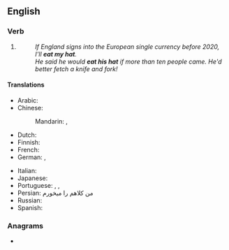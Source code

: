 ==English==

===Verb===
{{head|en|verb}}

# {{lb|en|idiomatic}} {{non-gloss definition|Used in a [[result clause]] to express [[disbelief]] in a proposition expressed in a [[conditional clause]].}}
#: ''If England signs into the European single currency before 2020, I'll '''eat my hat'''.''
#: ''He said he would '''eat his hat''' if more than ten people came. He'd better fetch a knife and fork!''

====Translations====
{{trans-top|to express disbelief about a proposition}}
* Arabic: {{t-needed|ar}}
* Chinese:
*: Mandarin: {{t|cmn|字倒過來寫|sc=Hani}}, {{t|cmn|字倒过来写|tr=zì dào guòlái xiě|sc=Hani}}
* Dutch: {{t|nl|zijn hoed opeten}}
* Finnish: {{t|fi|[[syödä]] [[hattu]]nsa}}
* French: {{t+|fr|manger son chapeau}}
* German: {{t|de|ich freß einen Besen, wenn}}, {{t|de|ich will Emil heißen, wenn}}
{{trans-mid}}
* Italian: {{t|it|mangiarsi il cappello}}
* Japanese:{{t|ja|首をやる|tr=kubi o yaru|sc=Jpan}}
* Portuguese: {{t|pt|comer o chapéu}}, {{t|pt|querer ser mico de circo}}, {{t|pt|dar a mão à palmatória}}
* Persian: من كلاهم را ميخورم
* Russian: {{t|ru|дава́ть голову́ на отсече́ние}}
* Spanish: {{t|es|que me maten si}}
{{trans-bottom}}

===Anagrams===
* {{l|en|ethanoates}}